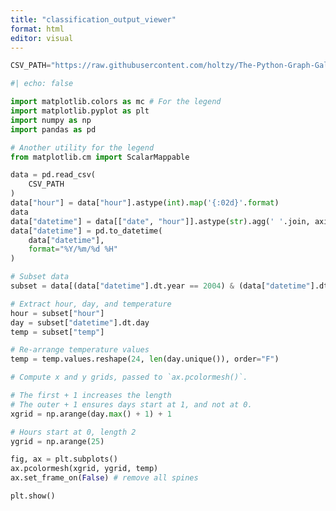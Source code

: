 ```yaml
---
title: "classification_output_viewer"
format: html
editor: visual
---
```


```python
CSV_PATH="https://raw.githubusercontent.com/holtzy/The-Python-Graph-Gallery/master/static/data/trentino_temperature.csv"
```

```python
#| echo: false

import matplotlib.colors as mc # For the legend
import matplotlib.pyplot as plt
import numpy as np
import pandas as pd

# Another utility for the legend
from matplotlib.cm import ScalarMappable

data = pd.read_csv(
    CSV_PATH
)
data["hour"] = data["hour"].astype(int).map('{:02d}'.format)
data
data["datetime"] = data[["date", "hour"]].astype(str).agg(' '.join, axis=1) 
data["datetime"] = pd.to_datetime(
    data["datetime"],
    format="%Y/%m/%d %H"
)

# Subset data
subset = data[(data["datetime"].dt.year == 2004) & (data["datetime"].dt.month == 1)]

# Extract hour, day, and temperature
hour = subset["hour"]
day = subset["datetime"].dt.day
temp = subset["temp"]

# Re-arrange temperature values
temp = temp.values.reshape(24, len(day.unique()), order="F")

# Compute x and y grids, passed to `ax.pcolormesh()`.

# The first + 1 increases the length
# The outer + 1 ensures days start at 1, and not at 0.
xgrid = np.arange(day.max() + 1) + 1

# Hours start at 0, length 2
ygrid = np.arange(25)

fig, ax = plt.subplots()
ax.pcolormesh(xgrid, ygrid, temp)
ax.set_frame_on(False) # remove all spines

plt.show()
```
